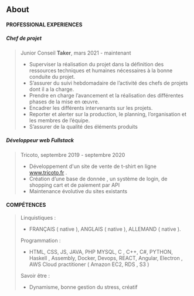 ## About

#### PROFESSIONAL EXPERIENCES
##### Chef de projet

> Junior Conseil **Taker**, mars 2021 - maintenant
> - Superviser la réalisation du projet dans la définition des ressources techniques et humaines nécessaires à la bonne conduite du projet.
> - S’assurer du suivi hebdomadaire de l’activité des chefs de projets dont il a la charge.
> - Prendre en charge l’avancement et la réalisation des différentes phases de la mise en œuvre.
> - Encadrer les différents intervenants sur les projets.
> - Reporter et alerter sur la production, le planning, l’organisation et les membres de l’équipe.
> - S’assurer de la qualité des éléments produits

##### Développeur web Fullstack

> Tricoto, septembre 2019 - septembre 2020
> - Développement d'un site de vente de t-shirt en ligne www.tricoto.fr .
> - Création d’une base de donnée , un système de login, de shopping cart et de paiement par API
> - Maintenance évolutive du sites existants



#### COMPÉTENCES
> Linquistiques :
> - FRANÇAIS ( native ), ANGLAIS ( native ), ALLEMAND ( native ).
>
> Programmation :
> - HTML, CSS, JS, JAVA, PHP MYSQL, C , C++, C#, PYTHON, Haskell , Assembly, Docker, Devops, REACT, Angular, Electron , AWS Cloud practitioner ( Amazon EC2, RDS , S3 )
>
> Savoir être :
> - Dynamisme, bonne gestion du stress, créatif